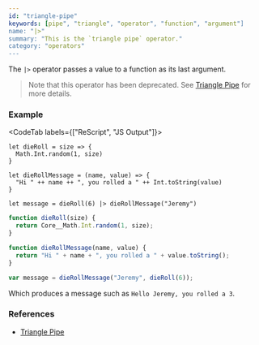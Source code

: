 ```yaml
---
id: "triangle-pipe"
keywords: [pipe", "triangle", "operator", "function", "argument"]
name: "|>"
summary: "This is the `triangle pipe` operator."
category: "operators"
---
```


The `|>` operator passes a value to a function as its last argument.

> Note that this operator has been deprecated. See [Triangle Pipe](/docs/manual/latest/pipe#triangle-pipe-deprecated) for more details.

### Example

<CodeTab labels={["ReScript", "JS Output"]}>

```res
let dieRoll = size => {
  Math.Int.random(1, size)
}

let dieRollMessage = (name, value) => {
  "Hi " ++ name ++ ", you rolled a " ++ Int.toString(value)
}

let message = dieRoll(6) |> dieRollMessage("Jeremy")
```

```js
function dieRoll(size) {
  return Core__Math.Int.random(1, size);
}

function dieRollMessage(name, value) {
  return "Hi " + name + ", you rolled a " + value.toString();
}

var message = dieRollMessage("Jeremy", dieRoll(6));
```

</CodeTab>

Which produces a message such as `Hello Jeremy, you rolled a 3`.

### References

* [Triangle Pipe](/docs/manual/latest/pipe#triangle-pipe-deprecated)

